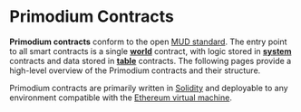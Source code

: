# Primodium Contracts

**Primodium contracts** conform to the open [MUD standard](https://mud.dev). The entry point to all smart contracts is a single [**world**](https://mud.dev/world/introduction) contract, with logic stored in [**system**](https://mud.dev/world/systems) contracts and data stored in [**table**](https://mud.dev/world/tables) contracts. The following pages provide a high-level overview of the Primodium contracts and their structure.

Primodium contracts are primarily written in [Solidity](https://soliditylang.org/) and deployable to any environment compatible with the [Ethereum virtual machine](https://ethereum.org/developers/docs/evm).
